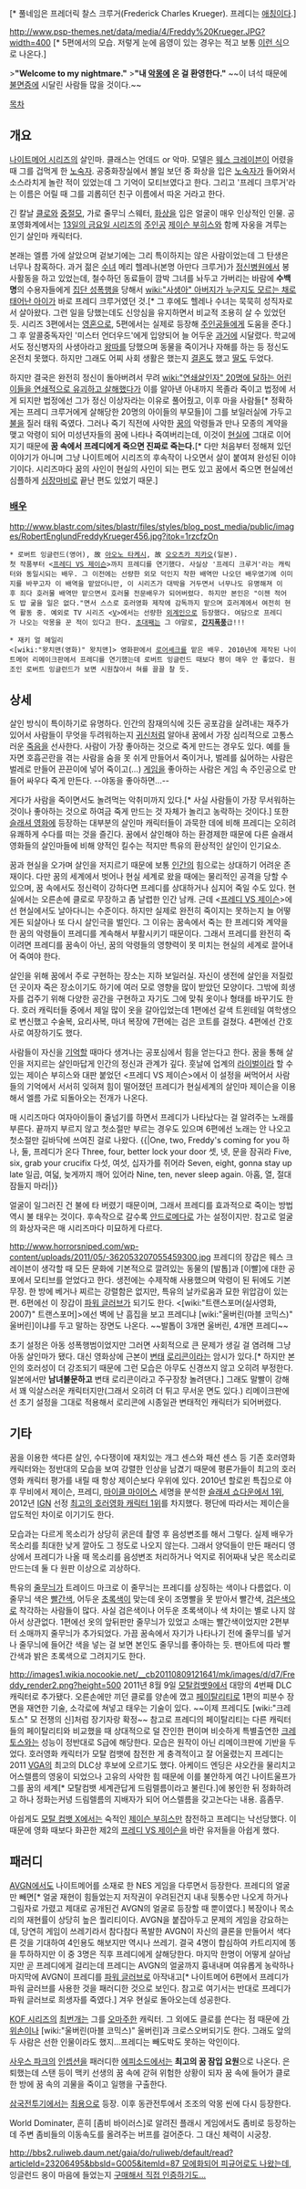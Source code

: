 {{{+1 Freddy Krueger}}}[* 풀네임은 프레더릭 찰스 크루거(Frederick Charles Krueger). 프레디는 [[애칭]]이다.]

http://www.psp-themes.net/data/media/4/Freddy%20Krueger.JPG?width=400
[* 5편에서의 모습. 저렇게 눈에 음영이 있는 경우는 적고 보통 [http://zinemaniacos.files.wordpress.com/2013/07/458493dz.jpg 이런 식]으로 나온다.]


>'''"Welcome to my nightmare."'''
>'''"내 [[악몽]]에 온 걸 환영한다."'''
~~이 녀석 때문에 [[불면증]]에 시달린 사람들 많을 것이다.~~

[[목차]]

== 개요 ==
[[나이트메어 시리즈]]의 살인마. 클래스는 언데드 or 악마. 모델은 [[웨스 크레이븐]]이 어렸을 때 그를 겁먹게 한 [[노숙자]]. 공중화장실에서 볼일 보던 중 화상을 입은 [[노숙자]]가 들어와서 소스라치게 놀란 적이 있었는데 그 기억이 모티브였다고 한다. 그리고 '프레디 크루거'라는 이름은 어릴 때 그를 괴롭히던 친구 이름에서 따온 거라고 한다.

긴 칼날 [[클로]]와 [[중절모]], 가로 줄무늬 스웨터, [[화상]]을 입은 얼굴이 매우 인상적인 인물. 공포영화계에서는 [[13일의 금요일 시리즈]]의 [[주인공]] [[제이슨 부히스]]와 함께 자웅을 겨루는 인기 살인마 캐릭터다.

본래는 엘름 가에 살았으며 겉보기에는 그리 특이하지는 않은 사람이었는데 그 탄생은 너무나 참혹하다. 과거 젊은 [[수녀]] 메리 헬레나(본명 아만다 크루거)가 [[정신병원]]에서 봉사활동을 하고 있었는데, 철수하던 동료들이 깜박 그녀를 놔두고 가버리는 바람에 '''수백 명'''의 수용자들에게 [[집단 성폭행]]을 당해서 [[wiki:"사생아" 아버지가 누군지도 모르는 채로 태어난 아이]]가 바로 프레디 크루거였던 것.[* 그 후에도 헬레나 수녀는 묵묵히 성직자로서 살아왔다. 그런 일을 당했는데도 신앙심을 유지하면서 비교적 조용히 살 수 있었던 듯. 시리즈 3편에서는 [[영혼]]으로, 5편에서는 실제로 등장해 [[주인공]]들에게 도움을 준다.] 그 후 알콜중독자인 '미스터 언더우드'에게 입양되어 늘 어두운 [[과거]]에 시달렸다. 학교에서도 정신병자의 사생아라고 [[왕따]]를 당했으며 동물을 죽이거나 자해를 하는 등 정신도 온전치 못했다. 하지만 그래도 어찌 사회 생활은 했는지 [[결혼]]도 했고 [[딸]]도 두었다.

하지만 결국은 완전히 정신이 돌아버려서 무려 [[wiki:"연쇄살인자" 20명에 달하는 어린이들을 연쇄적으로 유괴하고 살해]]했다가 이를 알아낸 아내까지 목졸라 죽이고 법정에 서게 되지만 법정에선 그가 정신 이상자라는 이유로 풀어줬고, 이후 마을 사람들[* 정확하게는 프레디 크루거에게 살해당한 20명의 아이들의 부모들]이 그를 보일러실에 가두고 [[불]]을 질러 태워 죽였다. 그러나 죽기 직전에 사악한 [[꿈]]의 악령들과 만나 모종의 계약을 맺고 악령이 되어 미성년자들의 꿈에 나타나 죽여버리는데, 이것이 [[현실]]에 그대로 이어지기 때문에 '''꿈 속에서 프레디에게 죽으면 진짜로 죽는다.'''[* 다만 처음부터 정해져 있던 이야기가 아니며 그냥 나이트메어 시리즈의 후속작이 나오면서 살이 붙여져 완성된 이야기이다. 시리즈마다 꿈의 사인이 현실의 사인이 되는 편도 있고 꿈에서 죽으면 현실에선 심플하게 [[심장마비]]로 끝난 편도 있었기 때문.]
=== [[배우]] ===
http://www.blastr.com/sites/blastr/files/styles/blog_post_media/public/images/RobertEnglundFreddyKrueger456.jpg?itok=1rzcfzOn
 * 로버트 잉글런드(영어), 故 [[아오노 타케시]], 故 [[오오츠카 치카오]](일본). 
 첫 작품부터 <[[프레디 VS 제이슨]]>까지 프레디를 연기했다. 사실상 '프레디 크루거'라는 캐릭터와 동일시되는 배우. 그 이전에는 선량한 외모 덕인지 착한 배역만 나오던 배우였기에 이미지를 바꾸고자 이 배역을 맡았더니만, 이 시리즈가 대박을 거두면서 너무나도 유명해져 이후 죄다 호러물 배역만 맡으면서 호러물 전문배우가 되어버렸다. 하지만 본인은 "이젠 적어도 밥 굶을 일은 없다."면서 스스로 호러영화 제작에 감독까지 맡으며 호러계에서 여전히 현역 활동 중. 예외로 TV 시리즈 <[[V]]>에서는 선량한 [[외계인]]으로 등장했다. 여담으로 프레디가 나오는 악몽을 꾼 적이 있다고 한다. [[초대]]째는 그 야말로, '''[[간지폭풍]]'''급!!!

 * 재키 얼 헤일리
 <[wiki:"왓치맨(영화)" 왓치맨]> 영화판에서 [[로어셰크]]를 맡은 배우. 2010년에 제작된 나이트메어 리메이크판에서 프레디를 연기했는데 로버트 잉글런드 때보다 평이 매우 안 좋았다. 원조인 로버트 잉글런드가 보면 시원찮아서 혀를 끌끌 찰 듯.
== 상세 ==
살인 방식이 특이하기로 유명하다. 인간의 잠재의식에 깃든 공포감을 살려내는 재주가 있어서 사람들이 무엇을 두려워하는지 [[귀신]]처럼 알아내 꿈에서 가장 심리적으로 고통스러운 [[죽음]]을 선사한다. 사람이 가장 좋아하는 것으로 죽게 만드는 경우도 있다. 예를 들자면 호흡곤란을 겪는 사람을 숨을 못 쉬게 만들어서 죽이거나, 벌레를 싫어하는 사람은 벌레로 만들어 끈끈이에 넣어 죽이고(…) [[게임]]을 좋아하는 사람은 게임 속 주인공으로 만들어 싸우다 죽게 만든다. --야동을 좋아하면...--

게다가 사람을 죽이면서도 놀려먹는 악취미까지 있다.[* 사실 사람들이 가장 무서워하는 것이나 좋아하는 것으로 하여금 죽게 만드는 것 자체가 놀리고 농락하는 것이다.] 또한 [[슬래셔 영화]]에 등장하는 대부분의 살인마 캐릭터들이 과묵한 데에 비해 프레디는 오히려 유쾌하게 수다를 떠는 것을 즐긴다. 꿈에서 살인해야 하는 환경제한 때문에 다른 슬래셔 영화들의 살인마들에 비해 양적인 킬수는 적지만 특유의 환상적인 살인이 인기요소.

꿈과 현실을 오가며 살인을 저지르기 때문에 보통 [[인간]]의 힘으로는 상대하기 어려운 존재이다. 다만 꿈의 세계에서 벗어나 현실 세계로 왔을 때에는 물리적인 공격을 당할 수 있으며, 꿈 속에서도 정신력이 강하다면 프레디를 상대하거나 심지어 죽일 수도 있다. 현실에서는 오른손에 클로로 무장하고 좀 날렵한 인간 남캐. 근데 <[[프레디 VS 제이슨]]>에선 현실에서도 날아다니는 수준이다. 하지만 실제로 완전히 죽이지는 못하는지 늘 어떻게든 되살아나 또 다시 살인극을 벌인다. 그 이유는 꿈속에서 죽는 한 프레디와 계약을 한 꿈의 악령들이 프레디를 계속해서 부활시키기 때문이다. 그래서 프레디를 완전히 죽이려면 프레디를 꿈속이 아닌, 꿈의 악령들의 영향력이 못 미치는 현실의 세계로 끌어내어 죽여야 한다. 

살인을 위해 꿈에서 주로 구현하는 장소는 지하 보일러실. 자신이 생전에 살인을 저질렀던 곳이자 죽은 장소이기도 하기에 여러 모로 영향을 많이 받았던 모양이다. 그밖에 희생자를 겁주기 위해 다양한 공간을 구현하고 자기도 그에 맞춰 옷이나 형태를 바꾸기도 한다. 호러 캐릭터들 중에서 제일 많이 옷을 갈아입었는데 1편에선 갈색 트윈테일 여학생으로 변신했고 수술복, 요리사복, 마녀 복장에 7편에는 검은 코트를 걸쳤다. 4편에선 간호사로 여장하기도 했다.

사람들이 자신을 [[기억]]할 때마다 생겨나는 공포심에서 힘을 얻는다고 한다. 꿈을 통해 살인을 저지르는 살인마답게 인간의 정신과 관계가 깊다. 훗날에 업계의 [[라이벌]]이라 할 수 있는 제이슨 부히스와 대판 붙었던 <프레디 VS 제이슨>에서 이 설정을 써먹어서 사람들의 기억에서 서서히 잊혀져 힘이 떨어졌던 프레디가 현실세계의 살인마 제이슨을 이용해서 엘름 가로 되돌아오는 전개가 나온다.

매 시리즈마다 여자아이들이 줄넘기를 하면서 프레디가 나타났다는 걸 알려주는 노래를 부른다. 끝까지 부르지 않고 첫소절만 부르는 경우도 있으며 6편에선 노래는 안 나오고 첫소절만 길바닥에 쓰여진 걸로 나왔다.
{{|One, two, Freddy's coming for you
하나, 둘, 프레디가 온다
Three, four, better lock your door
셋, 넷, 문을 잠궈라
Five, six, grab your crucifix
다섯, 여섯, 십자가를 쥐어라
Seven, eight, gonna stay up late
일곱, 여덟, 늦게까지 깨어 있어라
Nine, ten, never sleep again.
아홉, 열, 절대 잠들지 마라|}}

얼굴이 일그러진 건 불에 타 버렸기 때문이며, 그래서 프레디를 효과적으로 죽이는 방법 역시 불 태우는 것이다. 후속작으로 갈수록 [[안드로메다]]로 가는 설정이지만. 참고로 얼굴의 화상자국은 매 시리즈마다 미묘하게 다르다.

http://www.horrorsniped.com/wp-content/uploads/2011/05/-362053207055459300.jpg
프레디의 장갑은 웨스 크레이븐이 생각할 때 모든 문화에 기본적으로 깔려있는 동물의 [발톱]과 [이빨]에 대한 공포에서 모티브를 얻었다고 한다. 생전에는 수제작해 사용했으며 악령이 된 뒤에도 기본무장. 한 방에 베거나 찌르는 강렬함은 없지만, 특유의 날카로움과 묘한 위압감이 있는 편. 6편에선 이 장갑이 [[파워 글러브]]가 되기도 한다. <[wiki:"트랜스포머(실사영화, 2007)" 트랜스포머]>에선 벽에 난 흠집을 보고 프레디냐 [wiki:"울버린(마블 코믹스)" 울버린]이냐를 두고 말하는 장면도 나온다. ~~발톱이 3개면 울버린, 4개면 프레디~~ 

초기 설정은 아동 성폭행범이었지만 그러면 사회적으로 큰 문제가 생길 걸 염려해 그냥 아동 살인마가 됐다. 대신 영화상에 근본이 [[변태]] [[로리콘]]이라는 암시가 있다.[* 하지만 본인의 호러성이 더 강조되기 때문에 그런 모습은 아무도 신경쓰지 않고 오히려 부정한다. 일본에서만 '''남녀불문하고''' 변태 로리콘이라고 주구장창 놀려댄다.] 그래도 말빨이 강해서 꽤 익살스러운 캐릭터지만(그래서 오히려 더 튀고 무서운 면도 있다.) 리메이크판에선 초기 설정을 그대로 적용해서 로리콘에 시종일관 변태적인 캐릭터가 되어버렸다.
== 기타 ==
꿈을 이용한 색다른 살인, 수다쟁이에 재치있는 개그 센스와 패션 센스 등 기존 호러영화 캐릭터와는 정반대의 모습을 보여 강렬한 인상을 남겼기 때문에 평론가들이 최고의 호러영화 캐릭터 평가를 내릴 때 항상 제이슨보다 우위에 있다. 2010년 할로윈 특집으로 야후 무비에서 제이슨, 프레디, [[마이클 마이어스]] 세명을 분석한 [http://movies.yahoo.com/blogs/movie-talk/slasher-showdown-day-5-winner-014055180.html 슬래셔 쇼다운에서 1위], 2012년 [[IGN]] 선정 [http://www.ign.com/articles/2012/11/01/the-top-25-horror-movie-villains 최고의 호러영화 캐릭터 1위]를 차지했다. 평단에 따라서는 제이슨을 압도적인 차이로 이기기도 한다.

모습과는 다르게 목소리가 상당히 굵은데 촬영 후 음성변조를 해서 그렇다. 실제 배우가 목소리를 최대한 낮게 깔아도 그 정도로 나오지 않는다. 그래서 양덕들이 만든 패러디 영상에서 프레디가 나올 때 목소리를 음성변조 처리하거나 억지로 쥐어짜내 낮은 목소리로 만드는데 둘 다 원판 이상으로 괴상하다.

특유의 [[줄무늬]]가 트레이드 마크로 이 줄무늬는 프레디를 상징하는 색이나 다름없다. 이 줄무늬 색은 [[빨간색]], 어두운 [[초록색]]이 맞는데 옷이 조명빨을 못 받아서 빨간색, [[검은색]]으로 착각하는 사람들이 많다. 사실 검은색이나 어두운 초록색이나 색 차이는 별로 나지 않아서 상관없다. 1편에선 옷의 앞뒤판만 줄무늬가 있었고 소매는 빨간색이었지만 2편부터 소매까지 줄무늬가 추가되었다. 가끔 꿈속에서 자기가 나타나기 전에 줄무늬를 넣거나 줄무늬에 들어간 색을 넣는 걸 보면 본인도 줄무늬를 좋아하는 듯. 팬아트에 따라 빨간색과 밝은 초록색으로 그려지기도 한다.

http://images1.wikia.nocookie.net/__cb20110809121641/mk/images/d/d7/Freddy_render2.png?height=500
2011년 8월 9일 [[모탈컴뱃9]]에서 대망의 4번째 DLC 캐릭터로 추가됐다. 오른손에만 끼던 클로를 양손에 꼈고 [[페이탈리티]]로 1편의 피분수 장면을 재연한 기술, 소각로에 쳐넣고 태우는 기술이 있다. ~~이제 프레디도 [wiki:"크레토스" 모 전쟁의 신]처럼 장기자랑 확정~~ 참고로 프레디의 페이탈리티는 다른 캐릭터들의 페이탈리티와 비교했을 때 상대적으로 덜 잔인한 편이며 비슷하게 특별출연한 [[크레토스]]와는 성능이 정반대로 S급에 해당한다. 모습은 원작이 아닌 리메이크판에 기반을 두었다. 호러영화 캐릭터가 모탈 컴뱃에 참전한 게 충격적이고 잘 어울렸는지 프레디는 2011 [[VGA]]의 최고의 DLC상 후보에 오르기도 했다. 아케이드 엔딩은 샤오칸을 물리치고 어스렐름의 영웅이 되었으나 고유의 사악한 힘 때문에 이를 불안하게 여긴 나이트울프가 그를 꿈의 세계[* 모탈컴뱃 세계관답게 드림렐름이라고 불린다.]에 봉인한 뒤 정화하려고 하나 정화는커녕 드림렐름의 지배자가 되어 어스렐름을 갖고논다는 내용. 흠좀무.

아쉽게도 [[모탈 컴뱃 X]]에서는 숙적인 [[제이슨 부히스]]만 참전하고 프레디는 낙선당했다. 이 때문에 영화 때보다 화끈한 제2의 [[프레디 VS 제이슨]]을 바란 유저들을 아쉽게 했다.
== 패러디 ==
[[AVGN]]에서도 나이트메어를 소재로 한 NES 게임을 다루면서 등장한다. 프레디의 얼굴만 빼면[* 얼굴 재현이 힘들었는지 저작권이 우려된건지 내내 뒷통수만 나오게 하거나 그림자로 가렸고 제대로 공개된건 AVGN의 얼굴로 등장할 때 뿐이였다.] 복장이나 목소리의 재현률이 상당히 높은 퀄리티이다. AVGN을 붙잡아두고 문제의 게임을 강요하는데, 당연히 게임이 쓰레기라서 참다참다 폭발한 AVGN이 자신의 클론을 만들어서 색다른 것을 기대하여 4인용도 해보지만 역시나 쓰레기. 결국 4명이 합심하여 카트리지에 똥을 투하하지만 이 중 3명은 직후 프레디에게 살해당한다. 마지막 한명이 어떻게 살아남지만 곧 프레디에게 걸리는데 프레디는 AVGN의 얼굴까지 흉내내며 여유롭게 농락하나 마지막에 AVGN이 프레디를 [[파워 글러브]]로 아작내고[* 나이트메어 6편에서 프레디가 파워 글러브를 사용한 것을 패러디한 것으로 보인다. 참고로 여기서는 반대로 프레디가 파워 글러브로 희생자를 죽였다.] 겨우 현실로 돌아오는데 성공한다.

[[KOF 시리즈]]의 [[최번개]]는 그를 [[오마주]]한 캐릭터. 그 외에도 클로를 쓴다는 점 때문에 [[가위손]]이나 [wiki:"울버린(마블 코믹스)" 울버린]과 크로스오버되기도 한다. 그래도 앞의 두 사람은 선한 인물이라도 했지...프레디는 빼도박도 못하는 악인이다.

[[사우스 파크]]의 [[인셉션]]을 패러디한 [[에피소드]]에서는 '''최고의 꿈 잠입 요원'''으로 나온다. 은퇴했는데 스탠 등이 맥키 선생의 꿈 속에 갇혀 위험한 상황이 되자 꿈 속에 들어가 클로 한 방에 꿈 속의 괴물을 죽이고 일행을 구출한다.

[[삼국전투기]]에서는 [[최용]]으로 등장. 이후 동관전투에서 조조의 악몽 씬에 다시 등장한다.

World Dominater, 흔히 [좀비 바이러스]로 알려진 플래시 게임에서도 좀비로 등장하는데 주변 좀비들의 이동속도를 올려주는 버프를 걸어준다. 그 대신 체력이 시궁창.

[[http://bbs2.ruliweb.daum.net/gaia/do/ruliweb/default/read?articleId=23206495&bbsId=G005&itemId=87 모에화되어 피규어로도 나왔는데]], 잉글런드 옹이 마음에 들었는지 [http://cfile6.uf.tistory.com/original/247A763D542906792DC249 구매해서 직접 인증하기도...]
